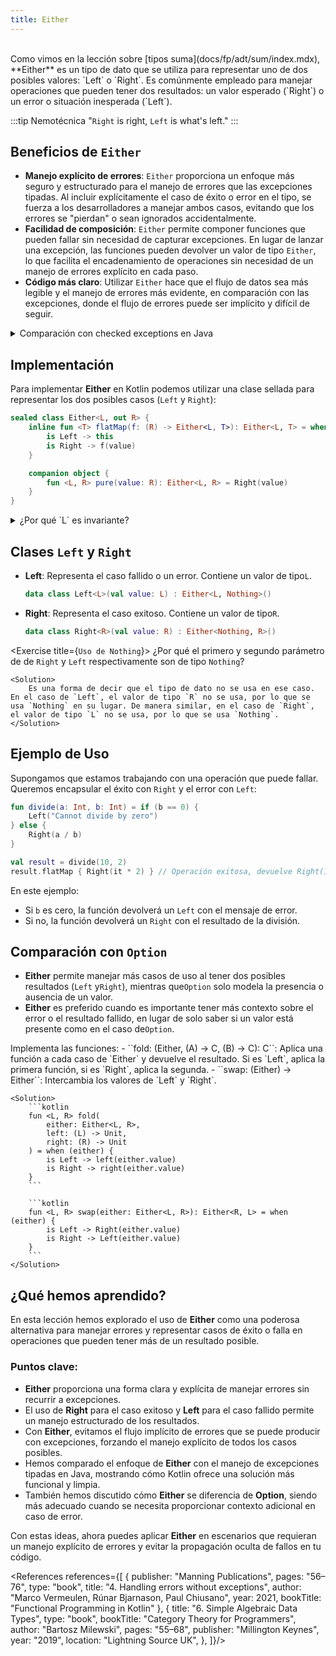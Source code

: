 ```yaml
---
title: Either
---
```


<ReadingTime/>
<GitHubRepoLink repo={"functional-programming-kt"} user={"r8vnhill"}/>

<br/>
Como vimos en la lección sobre [tipos suma](docs/fp/adt/sum/index.mdx), **Either** es un tipo de dato que se utiliza para representar uno de dos posibles valores: `Left` o `Right`. Es comúnmente empleado para manejar operaciones que pueden tener dos resultados: un valor esperado (`Right`) o un error o situación inesperada (`Left`).

:::tip Nemotécnica
"``Right`` is right, ``Left`` is what's left."
:::

## Beneficios de `Either`

- **Manejo explícito de errores**: `Either` proporciona un enfoque más seguro y estructurado para el manejo de errores que las excepciones tipadas. Al incluir explícitamente el caso de éxito o error en el tipo, se fuerza a los desarrolladores a manejar ambos casos, evitando que los errores se "pierdan" o sean ignorados accidentalmente.
- **Facilidad de composición**: `Either` permite componer funciones que pueden fallar sin necesidad de capturar excepciones. En lugar de lanzar una excepción, las funciones pueden devolver un valor de tipo `Either`, lo que facilita el encadenamiento de operaciones sin necesidad de un manejo de errores explícito en cada paso.
- **Código más claro**: Utilizar `Either` hace que el flujo de datos sea más legible y el manejo de errores más evidente, en comparación con las excepciones, donde el flujo de errores puede ser implícito y difícil de seguir.

<details>
    <summary>Comparación con checked exceptions en Java</summary>

En **Java**, las checked exceptions requieren que cualquier código que llame a una función con una checked exception debe manejarla explícitamente usando `try-catch` o declararla en la firma del método con `throws`. A continuación, se presenta un ejemplo de manejo de checked exceptions en Java:

```java
public String readFile(String path) throws IOException {
    // Puede lanzar una excepción checked IOException
    if (path == null) {
        throw new IOException("Invalid file path");
    }
    return "File content";
}

public void processFile(String path) {
    try {
        FileReader reader = new FileReader();
        String content = reader.readFile(path);
        System.out.println(content);
    } catch (IOException e) {
        System.out.println("Error: " + e.getMessage());
    }
}
```

En este ejemplo, el método `readFile` lanza una checked exception (`IOException`), que debe ser manejada explícitamente en cada lugar donde se llame a `readFile`. Esto genera la necesidad de un bloque `try-catch` en cada uso.

En **Kotlin**, en lugar de lanzar excepciones, podemos usar `Either` para devolver el resultado o un error, haciendo que ambos casos (éxito y fallo) estén presentes de manera explícita en el tipo de retorno. Aquí tienes el equivalente del ejemplo anterior usando `Either`:

```kotlin
fun readFile(path: String?): Either<IOException, String> = if (path == null) {
    Left(IOException("Invalid file path"))  // Error representado por Left
} else {
    Right("File content")  // Valor exitoso representado por Right
}

fun processFile(path: String?) {
    when (val result = readFile(path)) {
        is Left -> println("Error: ${result.value}")
        is Right -> println(result.value)
    }
}
```

#### Ventajas de `Either` sobre Excepciones Checked

1. **Explícito**: `Either` hace que el manejo de errores sea más explícito, forzando a los desarrolladores a manejar todos los casos posibles.
2. **Composición**: `Either` permite encadenar funciones de manera limpia, sin necesidad de `try-catch`.
3. **Evita el flujo implícito de errores**: A diferencia de las checked exceptions, que pueden propagarse sin ser manejadas correctamente, `Either` asegura que todos los errores sean tratados adecuadamente.
</details>

## Implementación

Para implementar **Either** en Kotlin podemos utilizar una clase sellada para representar los dos posibles casos (`Left` y `Right`):

```kotlin
sealed class Either<L, out R> {
    inline fun <T> flatMap(f: (R) -> Either<L, T>): Either<L, T> = when (this) {
        is Left -> this
        is Right -> f(value)
    }

    companion object {
        fun <L, R> pure(value: R): Either<L, R> = Right(value)
    }
}
```

<details>
    <summary>¿Por qué `L` es invariante?</summary>

    En esta implementación, el tipo genérico `L` (que representa el valor de `Left`) es **invariante**, es decir, no se
    declara ni como `in` (contravariante) ni como `out` (covariante). Esto se debe a cómo `L` se utiliza en los miembros
    de la clase `Either`.

    Si intentamos declarar `L` como **contravariante** usando `in L`, el compilador de Kotlin generará el siguiente
    error en la definición de `flatMap`:

    ```
    Type parameter L is declared as 'in' but occurs in 'out' position in type (R) -> Either<L, T>
    ```

    Esto ocurre porque en la firma de `flatMap`, `L` aparece en una **posición de salida** (out position) en el tipo de
    retorno `Either<L, T>`. En Kotlin, un tipo genérico declarado como `in` (contravariante) solo puede usarse en
    **posiciones de entrada** (in positions), como parámetros de función, y no puede aparecer en posiciones de salida.

    Por otro lado, si intentamos declarar `L` como **covariante** usando `out L`, el compilador nos dará este error:

    ```
    Type parameter L is declared as 'out' but occurs in 'in' position in type (R) -> Either<L, T>
    ```

    Esto se debe a que `L` aparece en una **posición de entrada** (in position) en el tipo de la función `f: (R) ->
    Either<L, T>`. En Kotlin, un tipo genérico declarado como `out` (covariante) solo puede usarse en **posiciones de
    salida**, como tipos de retorno de funciones, y no puede aparecer en posiciones de entrada.

    ### ¿Por Qué `L` Debe Ser Invariante?

    - **Uso en Posiciones de Entrada y Salida**: En la clase `Either`, el tipo `L` aparece tanto en posiciones de
    entrada como de salida. Esto ocurre porque:
        - En `flatMap`, `L` está en el tipo de retorno `Either<L, T>`, una posición de salida.
        - En la función pasada a `flatMap`, `f: (R) -> Either<L, T>`, `L` aparece en el tipo de parámetro de entrada de `f`,
        lo que hace que `L` esté en una posición de entrada en el contexto de `flatMap`.

    - **Restricciones de Variancia en Kotlin**:
        - **Covarianza (`out`)**: Un tipo genérico declarado como covariante solo puede usarse en posiciones de salida. Si `L` se declara como `out L`, no podríamos usarlo en posiciones de entrada, como en los parámetros de funciones.
        - **Contravarianza (`in`)**: Un tipo genérico declarado como contravariante solo puede usarse en posiciones de entrada. Si `L` se declara como `in L`, no podríamos usarlo en posiciones de salida, como en los tipos de retorno.
</details>

## Clases `Left` y `Right`

- **Left**: Representa el caso fallido o un error. Contiene un valor de tipo`L`.
    ```kotlin
    data class Left<L>(val value: L) : Either<L, Nothing>()
    ```

- **Right**: Representa el caso exitoso. Contiene un valor de tipo`R`.
    ```kotlin
    data class Right<R>(val value: R) : Either<Nothing, R>()
    ```

<Exercise title={`Uso de Nothing`}>
    ¿Por qué el primero y segundo parámetro de de ``Right`` y ``Left`` respectivamente son de tipo `Nothing`?

    <Solution>
        Es una forma de decir que el tipo de dato no se usa en ese caso. En el caso de `Left`, el valor de tipo `R` no se usa, por lo que se usa `Nothing` en su lugar. De manera similar, en el caso de `Right`, el valor de tipo `L` no se usa, por lo que se usa `Nothing`.
    </Solution>
</Exercise>

## Ejemplo de Uso

Supongamos que estamos trabajando con una operación que puede fallar. Queremos encapsular el éxito con `Right` y el error con `Left`:

```kotlin
fun divide(a: Int, b: Int) = if (b == 0) {
    Left("Cannot divide by zero")
} else {
    Right(a / b)
}

val result = divide(10, 2)
result.flatMap { Right(it * 2) } // Operación exitosa, devuelve Right(10)
```

En este ejemplo:
- Si `b` es cero, la función devolverá un `Left` con el mensaje de error.
- Si no, la función devolverá un `Right` con el resultado de la división.

## Comparación con `Option`

- **Either** permite manejar más casos de uso al tener dos posibles resultados (`Left` y`Right`), mientras que`Option` solo modela la presencia o ausencia de un valor.
- **Either** es preferido cuando es importante tener más contexto sobre el error o el resultado fallido, en lugar de solo saber si un valor está presente como en el caso de`Option`.

<Exercise title="Extendiendo Either">
    Implementa las funciones:
    - ``fold: (Either<A, B>, (A) -> C, (B) -> C): C``: Aplica una función a cada caso de `Either` y devuelve el resultado. Si es `Left`, aplica la primera función, si es `Right`, aplica la segunda.
    - ``swap: (Either<L, R>) -> Either<R, L>``: Intercambia los valores de `Left` y `Right`.

    <Solution>
        ```kotlin
        fun <L, R> fold(
            either: Either<L, R>,
            left: (L) -> Unit,
            right: (R) -> Unit
        ) = when (either) {
            is Left -> left(either.value)
            is Right -> right(either.value)
        }
        ```

        ```kotlin
        fun <L, R> swap(either: Either<L, R>): Either<R, L> = when (either) {
            is Left -> Right(either.value)
            is Right -> Left(either.value)
        }
        ```
    </Solution>
</Exercise>

## ¿Qué hemos aprendido?

En esta lección hemos explorado el uso de **Either** como una poderosa alternativa para manejar errores y representar casos de éxito o falla en operaciones que pueden tener más de un resultado posible.

### Puntos clave:
- **Either** proporciona una forma clara y explícita de manejar errores sin recurrir a excepciones.
- El uso de **Right** para el caso exitoso y **Left** para el caso fallido permite un manejo estructurado de los resultados.
- Con **Either**, evitamos el flujo implícito de errores que se puede producir con excepciones, forzando el manejo explícito de todos los casos posibles.
- Hemos comparado el enfoque de **Either** con el manejo de excepciones tipadas en Java, mostrando cómo Kotlin ofrece una solución más funcional y limpia.
- También hemos discutido cómo **Either** se diferencia de **Option**, siendo más adecuado cuando se necesita proporcionar contexto adicional en caso de error.

Con estas ideas, ahora puedes aplicar **Either** en escenarios que requieran un manejo explícito de errores y evitar la propagación oculta de fallos en tu código.

<References references={[
    {
        publisher: "Manning Publications",
        pages: "56–76",
        type: "book",
        title: "4. Handling errors without exceptions",
        author: "Marco Vermeulen, Rúnar Bjarnason, Paul Chiusano",
        year: 2021,
        bookTitle: "Functional Programming in Kotlin"
    },
    {
        title: "6. Simple Algebraic Data Types",
        type: "book",
        bookTitle: "Category Theory for Programmers",
        author: "Bartosz Milewski",
        pages: "55–68",
        publisher: "Millington Keynes",
        year: "2019",
        location: "Lightning Source UK",
    },
]}/>
